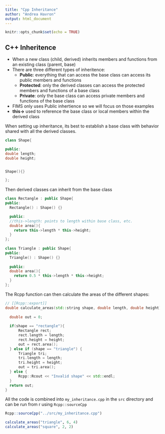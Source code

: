 ```yaml
---
title: "Cpp Inheritance"
author: "Andrea Havron"
output: html_document
---
```


```r
knitr::opts_chunk$set(echo = TRUE)
```

## C++ Inheritence

- When a new class (child, derived) inherits members and functions from an existing class (parent, base)
- There are three different types of inheritence:
    - **Public**: everything that can access the base class can access its public members and functions
    - **Protected**: only the derived classes can access the protected members and functions of a base class
    - **Private**: only the base class can access private members and functions of the base class
- FIMS only uses Public inhertience so we will focus on those examples
- **this->** used to reference the base class or local members within the derived class

When setting up inheritance, its best to establish a base class with behavior shared with all the derived classes.

```cpp
class Shape{

public:
double length;
double height;


Shape(){}

};

```

Then derived classes can inherit from the base class

```cpp
class Rectangle : public Shape{
public:  
  Rectangle() : Shape() {}

  public:
  //this->length: points to length within base class, etc.
  double area(){
    return this->length * this->height;
  }
};
  
class Triangle : public Shape{
public:
  Triangle() : Shape() {}
  
  public:
  double area(){
    return 0.5 * this->length * this->height;
  } 
};
```

The Rcpp function can then calculate the areas of the different shapes:
```cpp
// [[Rcpp::export]]
double calculate_areas(std::string shape, double length, double height){
  
  double out = 0;
  
  if(shape == "rectangle"){
      Rectangle rect;
      rect.length = length;
      rect.height = height;
      out = rect.area();
  } else if (shape == "triangle") {
      Triangle tri;
      tri.length = length;
      tri.height = height;
      out = tri.area();
  } else {
      Rcpp::Rcout << "Invalid shape" << std::endl;
  }
  return out;
}
```

All the code is combined into `my_inheritance.cpp` in the `src` directory and can be run from r using `Rcpp::sourceCpp`
```r
Rcpp::sourceCpp("../src/my_inheritance.cpp")

calculate_areas("triangle", 6, 4)
calculate_areas("square", 2, 2)
```


